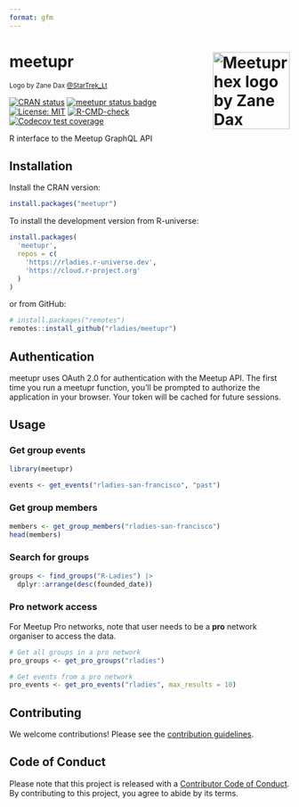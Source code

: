 ```yaml
---
format: gfm
---
```


<!-- README.md is generated from README.Rmd. Please edit the Rmd file -->

# meetupr <img src="man/figures/logo.png" align="right" alt="Meetupr hex logo by Zane Dax @StarTrek_Lt" width="138.5" />

<small>Logo by Zane Dax
[@StarTrek_Lt](https://x.com/startrek_lt)</small>

<!-- badges: start -->
[![CRAN status](https://www.r-pkg.org/badges/version/meetupr)](https://CRAN.R-project.org/package=meetupr)
[![meetupr status badge](https://rladies.r-universe.dev/meetupr/badges/version)](https://rladies.r-universe.dev/meetupr)
[![License: MIT](https://img.shields.io/badge/License-MIT-yellow.svg)](https://opensource.org/licenses/MIT)
[![R-CMD-check](https://github.com/rladies/meetupr/actions/workflows/R-CMD-check.yaml/badge.svg)](https://github.com/rladies/meetupr/actions/workflows/R-CMD-check.yaml)
[![Codecov test
coverage](https://codecov.io/gh/rladies/meetupr/graph/badge.svg)](https://app.codecov.io/gh/rladies/meetupr)

<!-- badges: end -->

R interface to the Meetup GraphQL API

## Installation

Install the CRAN version:

```r
install.packages("meetupr")
```

To install the development version from R-universe:

```r
install.packages(
  'meetupr', 
  repos = c(
    'https://rladies.r-universe.dev', 
    'https://cloud.r-project.org'
  )
)
```

or from GitHub:

```r
# install.packages("remotes")
remotes::install_github("rladies/meetupr")
```

## Authentication

meetupr uses OAuth 2.0 for authentication with the Meetup API. The first
time you run a meetupr function, you’ll be prompted to authorize the
application in your browser. Your token will be cached for future
sessions.

## Usage

### Get group events

```r
library(meetupr)

events <- get_events("rladies-san-francisco", "past")
```

### Get group members

```r
members <- get_group_members("rladies-san-francisco")
head(members)
```

### Search for groups

```r
groups <- find_groups("R-Ladies") |>
  dplyr::arrange(desc(founded_date))
```

### Pro network access

For Meetup Pro networks, note that user needs to be a **pro** network organiser to access the data.

``` r
# Get all groups in a pro network
pro_groups <- get_pro_groups("rladies")

# Get events from a pro network
pro_events <- get_pro_events("rladies", max_results = 10)
```

## Contributing

We welcome contributions! 
Please see the [contribution guidelines](https://github.com/rladies/meetupr/.github/CONTRIBUTING.md).

## Code of Conduct

Please note that this project is released with a [Contributor Code of
Conduct](https://github.com/rladies/.github/blob/master/CODE_OF_CONDUCT.md).
By contributing to this project, you agree to abide by its terms.

